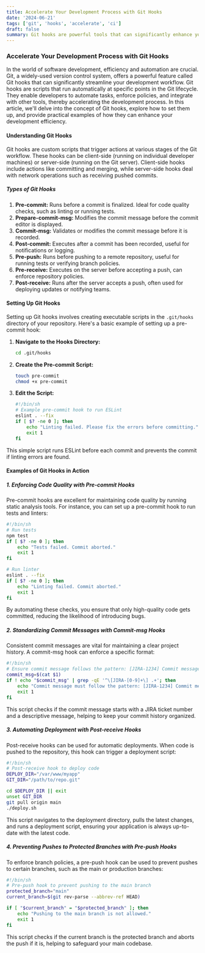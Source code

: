 ```yaml
---
title: Accelerate Your Development Process with Git Hooks
date: '2024-06-21'
tags: ['git', 'hooks', 'accelerate', 'ci']
draft: false
summary: Git hooks are powerful tools that can significantly enhance your development workflow by automating repetitive tasks, enforcing policies, and integrating with other systems. By leveraging Git hooks, you can ensure code quality, maintain a clean commit history, automate deployments, and protect your branches, ultimately accelerating your development process. Whether you're a solo developer or part of a large team, incorporating Git hooks into your workflow can lead to more efficient and reliable development practices.
---
```


### Accelerate Your Development Process with Git Hooks

In the world of software development, efficiency and automation are crucial. Git, a widely-used version control system, offers a powerful feature called Git hooks that can significantly streamline your development workflow. Git hooks are scripts that run automatically at specific points in the Git lifecycle. They enable developers to automate tasks, enforce policies, and integrate with other tools, thereby accelerating the development process. In this article, we'll delve into the concept of Git hooks, explore how to set them up, and provide practical examples of how they can enhance your development efficiency.

#### Understanding Git Hooks

Git hooks are custom scripts that trigger actions at various stages of the Git workflow. These hooks can be client-side (running on individual developer machines) or server-side (running on the Git server). Client-side hooks include actions like committing and merging, while server-side hooks deal with network operations such as receiving pushed commits.

##### Types of Git Hooks

1. **Pre-commit:** Runs before a commit is finalized. Ideal for code quality checks, such as linting or running tests.
2. **Prepare-commit-msg:** Modifies the commit message before the commit editor is displayed.
3. **Commit-msg:** Validates or modifies the commit message before it is recorded.
4. **Post-commit:** Executes after a commit has been recorded, useful for notifications or logging.
5. **Pre-push:** Runs before pushing to a remote repository, useful for running tests or verifying branch policies.
6. **Pre-receive:** Executes on the server before accepting a push, can enforce repository policies.
7. **Post-receive:** Runs after the server accepts a push, often used for deploying updates or notifying teams.

#### Setting Up Git Hooks

Setting up Git hooks involves creating executable scripts in the `.git/hooks` directory of your repository. Here's a basic example of setting up a pre-commit hook:

1. **Navigate to the Hooks Directory:**

   ```bash
   cd .git/hooks
   ```

2. **Create the Pre-commit Script:**

   ```bash
   touch pre-commit
   chmod +x pre-commit
   ```

3. **Edit the Script:**
   ```bash
   #!/bin/sh
   # Example pre-commit hook to run ESLint
   eslint . --fix
   if [ $? -ne 0 ]; then
       echo "Linting failed. Please fix the errors before committing."
       exit 1
   fi
   ```

This simple script runs ESLint before each commit and prevents the commit if linting errors are found.

#### Examples of Git Hooks in Action

##### 1. **Enforcing Code Quality with Pre-commit Hooks**

Pre-commit hooks are excellent for maintaining code quality by running static analysis tools. For instance, you can set up a pre-commit hook to run tests and linters:

```bash
#!/bin/sh
# Run tests
npm test
if [ $? -ne 0 ]; then
    echo "Tests failed. Commit aborted."
    exit 1
fi

# Run linter
eslint . --fix
if [ $? -ne 0 ]; then
    echo "Linting failed. Commit aborted."
    exit 1
fi
```

By automating these checks, you ensure that only high-quality code gets committed, reducing the likelihood of introducing bugs.

##### 2. **Standardizing Commit Messages with Commit-msg Hooks**

Consistent commit messages are vital for maintaining a clear project history. A commit-msg hook can enforce a specific format:

```bash
#!/bin/sh
# Ensure commit message follows the pattern: [JIRA-1234] Commit message
commit_msg=$(cat $1)
if ! echo "$commit_msg" | grep -qE '^\[JIRA-[0-9]+\] .+'; then
    echo "Commit message must follow the pattern: [JIRA-1234] Commit message"
    exit 1
fi
```

This script checks if the commit message starts with a JIRA ticket number and a descriptive message, helping to keep your commit history organized.

##### 3. **Automating Deployment with Post-receive Hooks**

Post-receive hooks can be used for automatic deployments. When code is pushed to the repository, this hook can trigger a deployment script:

```bash
#!/bin/sh
# Post-receive hook to deploy code
DEPLOY_DIR="/var/www/myapp"
GIT_DIR="/path/to/repo.git"

cd $DEPLOY_DIR || exit
unset GIT_DIR
git pull origin main
./deploy.sh
```

This script navigates to the deployment directory, pulls the latest changes, and runs a deployment script, ensuring your application is always up-to-date with the latest code.

##### 4. **Preventing Pushes to Protected Branches with Pre-push Hooks**

To enforce branch policies, a pre-push hook can be used to prevent pushes to certain branches, such as the main or production branches:

```bash
#!/bin/sh
# Pre-push hook to prevent pushing to the main branch
protected_branch="main"
current_branch=$(git rev-parse --abbrev-ref HEAD)

if [ "$current_branch" = "$protected_branch" ]; then
    echo "Pushing to the main branch is not allowed."
    exit 1
fi
```

This script checks if the current branch is the protected branch and aborts the push if it is, helping to safeguard your main codebase.
